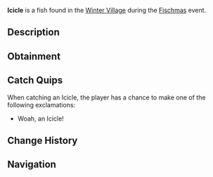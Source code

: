 {{FishInfobox
|image          = Icicle.png
|rarity         = Limited
|event          = Fischmas
|sea            = First Sea
|location       = [[Fischmas]]
|sublocation    = 
|sources        = Fishing Rod, Supreme Present, Unique Present
|radar_location = 
|xp             = 60
|weather        = 
|time           = 
|season         = 
|bait           = Holly Berry
|base_weight    = 1.2
|base_value     = 130
|weight_range   = 0.8
|base_chance    = 1
|base_resil     = 100
}}
'''Icicle''' is a {{Rarity|Limited}} fish found in the [[Winter Village]] during the [[Fischmas]] event.

== Description ==
{{Description|A strong and frigid ice formation with a pointy end.|Bestiary Entry}}

== Obtainment ==
{{Fish Availability|
Fischmas/Winter Village
|top_rods      = 
Great Rod of Oscar\35122.47\102494.81;
Astralhook Rod\32863.6\103323.53;
Ethereal Prism Rod\32686.79\103403.08;
Leviathan's Fang Rod\32148.57\121463.7;
Seraphic Rod\31292.14\104072.26;
Resourceful Rod\25298.67\87861.22;
Destiny Rod\26822.6\101677.57;
No-Life Rod\30459.8\108087.87;
Carrot Rod\29329.77\104308.63;
Fang of the Eclipse\26954.51\103789.27;
Trident Rod\24659.46\102249.43;
Free Spirit Rod\24476.18\101489.48;
Rod Of The Forgotten Fang\29295.21\103022.27;
Challenger's Rod\28079.83\103459.32;
Rod Of The Depths\26390.75\94783.22;
Rod Of The Exalted One\26103.47\99212.7;
Zeus Rod\25584.94\97234.03;
Verdant Shear Rod\25175.49\98687.17;
Blazebringer Rod\24375.61\93947.89;
Depthseeker Rod\22901.73\87765.72;
Avalanche Rod\20733.74\79418.72;
Volcanic Rod\19950.56\76895.07;
Training Rod\12191.66\46781.89;
Steady Rod\6598.4\26342.48
|recommended   = Ethereal Prism Rod
}}

== Catch Quips ==
When catching an Icicle, the player has a chance to make one of the following exclamations:
* Woah, an Icicle!

== Change History ==
{{Change History|{{subst:Current Version}}}}

== Navigation ==
{{Fish Navbox|Fischmas}}